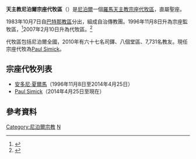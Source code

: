{{Infobox Roman Catholic diocese
|jurisdiction     = 宗座代牧區
|name             = 尼泊爾
|latin= Vicariatus Apostolicus Nepalianus
|image =LocationNepal.svg
|caption =
|location = [[尼泊爾|尼泊爾]]
|territory =
|population = 7,731
|rite = 拉丁禮
|patron =
|province =
|established = 1983年
|cathedral = [[聖母升天主教座堂_(加德滿都)|聖母升天主教座堂]]
|co-cathedral =
|leadership = 宗座代牧
|website = 
|pope =  
|patriarch= 
|metropolitan =
|ordinary = [[Paul_Simick|Paul Simick]] 
|coadjutor archbishop = 
|coadjutor bishop = 
|auxiliary = 
|emeritus = 
}}
'''天主教尼泊爾宗座代牧區'''（{{lang-la|Vicariatus Apostolicus Nepalianus}}）是[[尼泊爾|尼泊爾]]一個[[羅馬天主教|羅馬天主教]][[宗座代牧區|宗座代牧區]]，直屬聖座。

1983年10月7日自[[天主教巴特那總教區|巴特那教區]]分出，組成自治傳教團。1996年11月8日升為宗座監牧區，<ref>{{Cite web |url=http://www.vatican.va/holy_father/john_paul_ii/apost_constitutions/documents/hf_jp-ii_apc_19961108_nepaliana_lt.html |title=升為監牧區的宗座憲令 |access-date=2013-04-14 |archive-date=2014-05-17 |archive-url=https://web.archive.org/web/20140517002209/http://www.vatican.va/holy_father/john_paul_ii/apost_constitutions/documents/hf_jp-ii_apc_19961108_nepaliana_lt.html |dead-url=no }}</ref>2007年2月10日升為代牧區。<ref>{{Cite web |url=http://www.vatican.va/holy_father/benedict_xvi/apost_constitutions/documents/hf_ben-xvi_apc_20070210_nepalianus_lt.html |title=升為代牧區的宗座憲令 |access-date=2013-04-14 |archive-date=2013-07-19 |archive-url=https://web.archive.org/web/20130719203753/http://www.vatican.va/holy_father/benedict_xvi/apost_constitutions/documents/hf_ben-xvi_apc_20070210_nepalianus_lt.html |dead-url=no }}</ref>

代牧區包括尼泊爾全國，2010年有六十七名司鐸、八個堂區、7,731名教友。現任宗座代牧為[[Paul_Simick|Paul Simick]]。

==宗座代牧列表==
*[[安多尼·夏爾馬|安多尼·夏爾馬]]（1996年11月8日至2014年4月25日）
*[[Paul_Simick|Paul Simick]]（2014年4月25日至現在）

==參考資料==
{{reflist}}
[[Category:尼泊爾宗教|Category:尼泊爾宗教]]
[[Category:亞洲天主教教區|N]]